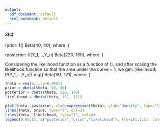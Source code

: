 ```yaml
---
output:
  pdf_document: default
  html_notebook: default
---
```


#### 2(c)

\(prior: f(\theta) \sim Beta(40, 40), where \ \theta \in [0,1]\)

\(posterior: f(\theta|Y_1,...,Y_n) \sim Beta(220, 160), where \ \theta \in [0,1]\)

Considering the likelihood function as a function of \(\theta\), and after scaling the likelihood function so that the area under the curve = 1, we get: \(likelihood: P(Y_1,...,Y_n|\theta) = g(\theta) \sim Beta(181, 121), where \ \theta \in [0,1]\)


```r
theta = seq(0,1,by=0.0001)
prior = dbeta(theta, 40, 40)
posterior = dbeta(theta, 220, 160)
likelihood = dbeta(theta, 181, 121)

plot(theta, posterior, xlab=expression(theta), ylab="density", type="l", col=2)
lines(theta, prior, type="l", col=3)
lines(theta, likelihood, type="l", col=4)
legend(0.05,15, c("posterior","prior","likelihood"), lty=c(1,1,1), col=c(2,3,4))
```


